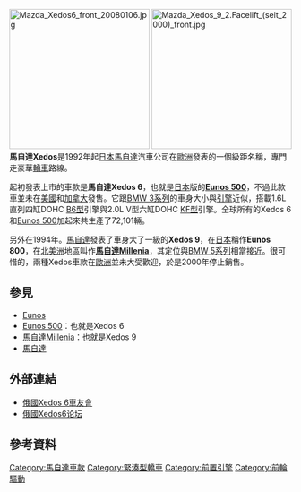 {{noteTA
|T=zh-hans:马自达Xedos;zh-hk:萬事得Xedos;zh-tw:馬自達Xedos;
|1=zh-hans:马自达;zh-hk:萬事得;zh-tw:馬自達;
}}
[[File:Mazda_Xedos6_front_20080106.jpg|250px]]
[[File:Mazda_Xedos_9_2.Facelift_(seit_2000)_front.jpg|250px]]
'''馬自達Xedos'''是1992年起[[日本|日本]][[馬自達|馬自達]]汽車公司在[[歐洲|歐洲]]發表的一個級距名稱，專門走豪華[[轎車|轎車]]路線。

起初發表上市的車款是'''馬自達Xedos 6'''，也就是[[日本|日本]]版的'''[[Eunos_500|Eunos 500]]'''，不過此款車並未在[[美國|美國]]和[[加拿大|加拿大]]發售。它跟[[BMW_3系列|BMW 3系列]]的車身大小與[[發動機|引擎]]近似，搭載1.6L直列四缸DOHC [[馬自達B族引擎#B6型|B6型]]引擎與2.0L V型六缸DOHC [[馬自達K族引擎#KF型|KF型]]引擎。全球所有的Xedos 6和[[Eunos_500|Eunos 500]]加起來共生產了72,101輛。

另外在1994年。[[馬自達|馬自達]]發表了車身大了一級的'''Xedos 9'''，在[[日本|日本]]稱作'''Eunos 800'''，在[[北美洲|北美洲]]地區叫作'''[[馬自達Millenia|馬自達Millenia]]'''，其定位與[[BMW_5系列|BMW 5系列]]相當接近。很可惜的，兩種Xedos車款在[[歐洲|歐洲]]並未大受歡迎，於是2000年停止銷售。

== 參見 ==
* [[Eunos|Eunos]]
* [[Eunos_500|Eunos 500]]：也就是Xedos 6
* [[馬自達Millenia|馬自達Millenia]]：也就是Xedos 9
* [[馬自達|馬自達]]

== 外部連結 ==
* [http://xedos6.ru/ 俄國Xedos 6車友會] {{Wayback|url=http://xedos6.ru/ |date=20210116061924 }}
* [http://forum-xedos6.ru/ 俄國Xedos6论坛] {{Wayback|url=http://forum-xedos6.ru/ |date=20170913120930 }}

== 參考資料 ==
{{Reflist}}

{{Mazda}}

{{car-stub}}

[[Category:馬自達車款|Category:馬自達車款]]
[[Category:緊湊型轎車|Category:緊湊型轎車]]
[[Category:前置引擎|Category:前置引擎]]
[[Category:前輪驅動|Category:前輪驅動]]